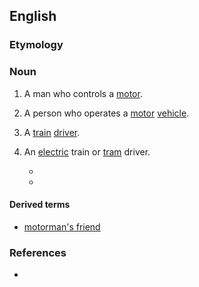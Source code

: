 ==English==

===Etymology===
{{suffix|en|motor|man}}

===Noun===
{{en-noun|motormen}}

# {{lb|en|dated}} A man who controls a [[motor]].
# A person who operates a [[motor]] [[vehicle]].
# {{lb|en|India}} A [[train]] [[driver]].
# {{lb|en|UK}} An [[electric]] train or [[tram]] driver.
#* {{quote-journal|en|year=1943|month=July and August|title=Top Link Drivers: VII—Driver Matthew Morton, L.N.E.R.|journal=Railway Magazine|page=220|text=Four years later, on May 27, 1898, he was promoted to fireman, and worked on all types of freight trains until November 27, 1911, when he was transferred to Heaton and became a '''motorman''' on the Tyneside electric services. After a spell of just over eight years as a '''motorman''', he returned to Gateshead as a driver, and apart from a further short period as a '''motorman''', he was employed at the Gateshead depot, first as a pilot driver, and then as a freight train driver.}} 
#* {{quote-journal|en|year=1961|month=March|title=Talking of trains: Collision at Waterloo|journal=Trains Illustrated|page=138|text=The electric train '''motorman''' denied emphatically that he had misread this train's signals for his own and asserted that the inner home signal on the up main through line for his train was displaying a green aspect, with the indicator showing platform 14.}}

====Derived terms====
* [[motorman's friend]]

===References===
* {{R:Lexico}}